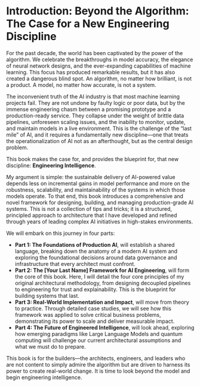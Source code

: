 # Introduction: Beyond the Algorithm: The Case for a New Engineering Discipline

For the past decade, the world has been captivated by the power of the algorithm. We celebrate the breakthroughs in model accuracy, the elegance of neural network designs, and the ever-expanding capabilities of machine learning. This focus has produced remarkable results, but it has also created a dangerous blind spot. An algorithm, no matter how brilliant, is not a product. A model, no matter how accurate, is not a system.

The inconvenient truth of the AI industry is that most machine learning projects fail. They are not undone by faulty logic or poor data, but by the immense engineering chasm between a promising prototype and a production-ready service. They collapse under the weight of brittle data pipelines, unforeseen scaling issues, and the inability to monitor, update, and maintain models in a live environment. This is the challenge of the "last mile" of AI, and it requires a fundamentally new discipline—one that treats the operationalization of AI not as an afterthought, but as the central design problem.

This book makes the case for, and provides the blueprint for, that new discipline: **Engineering Intelligence**.

My argument is simple: the sustainable delivery of AI-powered value depends less on incremental gains in model performance and more on the robustness, scalability, and maintainability of the systems in which those models operate. To that end, this book introduces a comprehensive and novel framework for designing, building, and managing production-grade AI systems. This is not a collection of tips and tricks; it is a structured, principled approach to architecture that I have developed and refined through years of leading complex AI initiatives in high-stakes environments.

We will embark on this journey in four parts:

-   **Part 1: The Foundations of Production AI**, will establish a shared language, breaking down the anatomy of a modern AI system and exploring the foundational decisions around data governance and infrastructure that every architect must confront.
-   **Part 2: The \[Your Last Name\] Framework for AI Engineering**, will form the core of this book. Here, I will detail the four core principles of my original architectural methodology, from designing decoupled pipelines to engineering for trust and explainability. This is the blueprint for building systems that last.
-   **Part 3: Real-World Implementation and Impact**, will move from theory to practice. Through detailed case studies, we will see how this framework was applied to solve critical business problems, demonstrating its power to scale and deliver measurable impact.
-   **Part 4: The Future of Engineered Intelligence**, will look ahead, exploring how emerging paradigms like Large Language Models and quantum computing will challenge our current architectural assumptions and what we must do to prepare.

This book is for the builders—the architects, engineers, and leaders who are not content to simply admire the algorithm but are driven to harness its power to create real-world change. It is time to look beyond the model and begin engineering intelligence.